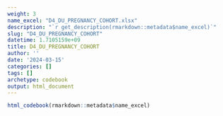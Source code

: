 ```yaml
---
weight: 3
name_excel: "D4_DU_PREGNANCY_COHORT.xlsx"
description: "`r get_description(rmarkdown::metadata$name_excel)`"
slug: "D4_DU_PREGNANCY_COHORT"
datetime: 1.7105159e+09
title: D4_DU_PREGNANCY_COHORT
author: ''
date: '2024-03-15'
categories: []
tags: []
archetype: codebook
output: html_document
---
```


```r
html_codebook(rmarkdown::metadata$name_excel)
```
